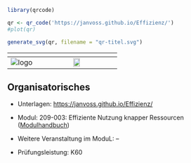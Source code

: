 
```r
library(qrcode)

qr <- qr_code('https://janvoss.github.io/Effizienz/')
#plot(qr)

generate_svg(qr, filename = "qr-titel.svg")

```
 
|       ${}$        |  ${}$  |
|:-----------------:|:--------------------------------------------------:|
| ![logo](logo.png) |    ![](qr-titel.svg){width="30%"}              |


:::{.callout-note 
    icon=false 
    collapse=true }

# Organisatorisches {.unnumbered}

- Unterlagen: <https://janvoss.github.io/Effizienz/>

- Modul: 209-003: Effiziente Nutzung knapper Ressourcen ([Modulhandbuch](https://www.hfwu.de/fileadmin/user_upload/FAVM/ZuB/Module/Modulhandbuch_spob_zub_2022_WiSe_Stand_2022_WiSe.pdf))

- Weitere Veranstaltung im ModuL: --

- Prüfungsleistung: K60

:::